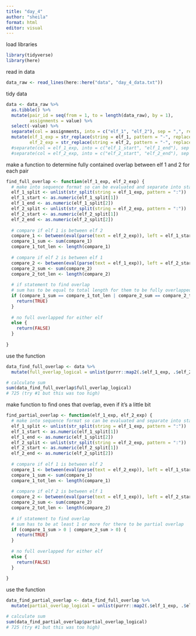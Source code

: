 ```yaml
---
title: "day_4"
author: "sheila"
format: html
editor: visual
---
```


load libraries

```r
library(tidyverse)
library(here)

```

read in data

```r
data_raw <- read_lines(here::here("data", "day_4_data.txt"))

```

tidy data

```r
data <- data_raw %>%
  as.tibble() %>%
  mutate(pair_id = seq(from = 1, to = length(data_raw), by = 1),
         assignments = value) %>%
  select(-value) %>%
  separate(col = assignments, into = c("elf_1", "elf_2"), sep = ",", remove = FALSE) %>%
  mutate(elf_1_exp = str_replace(string = elf_1, pattern = "-", replacement = ":"),
         elf_2_exp = str_replace(string = elf_2, pattern = "-", replacement = ":")) #%>%
  #separate(col = elf_1_exp, into = c("elf_1_start", "elf_1_end"), sep = ":", remove = FALSE) %>%
  #separate(col = elf_2_exp, into = c("elf_2_start", "elf_2_end"), sep = ":", remove = FALSE)

```

make a function to determine fully contained overlap between elf 1 and 2 for each pair

```r
find_full_overlap <- function(elf_1_exp, elf_2_exp) {
  # make into sequence format so can be evaluated and separate into start ane end values
  elf_1_split <- unlist(str_split(string = elf_1_exp, pattern = ":"))
  elf_1_start <- as.numeric(elf_1_split[1])
  elf_1_end <- as.numeric(elf_1_split[2])
  elf_2_split <- unlist(str_split(string = elf_2_exp, pattern = ":"))
  elf_2_start <- as.numeric(elf_2_split[1])
  elf_2_end <- as.numeric(elf_2_split[2])
  
  # compare if elf 1 is between elf 2
  compare_1 <- between(eval(parse(text = elf_2_exp)), left = elf_1_start, right = elf_1_end)
  compare_1_sum <- sum(compare_1)
  compare_1_tot_len <- length(compare_1)
  
  # compare if elf 2 is between elf 1
  compare_2 <- between(eval(parse(text = elf_1_exp)), left = elf_2_start, right = elf_2_end)
  compare_2_sum <- sum(compare_2)
  compare_2_tot_len <- length(compare_2)
  
  # if statement to find overlap
  # sum has to be equal to total length for them to be fully overlapped
  if (compare_1_sum == compare_1_tot_len | compare_2_sum == compare_2_tot_len) {
    return(TRUE)
  }
  
  # no full overlapped for either elf
  else {
    return(FALSE)
  }
  
}

```

use the function

```r
data_find_full_overlap <- data %>%
  mutate(full_overlap_logical = unlist(purrr::map2(.$elf_1_exp, .$elf_2_exp, find_full_overlap)))

# calculate sum
sum(data_find_full_overlap$full_overlap_logical)
# 725 (try #1 but this was too high)
```

make function to find ones that overlap, even if it's a little bit

```r
find_partial_overlap <- function(elf_1_exp, elf_2_exp) {
  # make into sequence format so can be evaluated and separate into start ane end values
  elf_1_split <- unlist(str_split(string = elf_1_exp, pattern = ":"))
  elf_1_start <- as.numeric(elf_1_split[1])
  elf_1_end <- as.numeric(elf_1_split[2])
  elf_2_split <- unlist(str_split(string = elf_2_exp, pattern = ":"))
  elf_2_start <- as.numeric(elf_2_split[1])
  elf_2_end <- as.numeric(elf_2_split[2])
  
  # compare if elf 1 is between elf 2
  compare_1 <- between(eval(parse(text = elf_2_exp)), left = elf_1_start, right = elf_1_end)
  compare_1_sum <- sum(compare_1)
  compare_1_tot_len <- length(compare_1)
  
  # compare if elf 2 is between elf 1
  compare_2 <- between(eval(parse(text = elf_1_exp)), left = elf_2_start, right = elf_2_end)
  compare_2_sum <- sum(compare_2)
  compare_2_tot_len <- length(compare_2)
  
  # if statement to find overlap
  # sum has to be at least 1 or more for there to be partial overlap
  if (compare_1_sum > 0 | compare_2_sum > 0) {
    return(TRUE)
  }
  
  # no full overlapped for either elf
  else {
    return(FALSE)
  }
  
}

```

use the function

```r
data_find_partial_overlap <- data_find_full_overlap %>%
  mutate(partial_overlap_logical = unlist(purrr::map2(.$elf_1_exp, .$elf_2_exp, find_partial_overlap)))

# calculate sum
sum(data_find_partial_overlap$partial_overlap_logical)
# 725 (try #1 but this was too high)
```